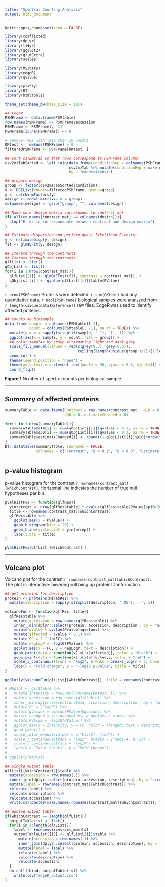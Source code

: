 ---
title: "Spectral Counting Analysis"
output: html_document
---

```{r setup, include=FALSE}
knitr::opts_chunk$set(echo = FALSE)
```

```{r include = FALSE}
library(conflicted)
library(dplyr)
library(tidyr)
library(ggplot2)
library(gridExtra)
library(scales)

library(MSstats)
library(edgeR)
library(qvalue)

library(plotly)
library(DT)
library(htmltools)

theme_set(theme_bw(base_size = 10))
```



```{r}
## EdgeR
PSMFrame <- data.frame(PSMtable)
row.names(PSMFrame) <- PSMFrame$accession
PSMFrame <- PSMFrame[, -1]
PSMFrame[is.na(PSMFrame)] <- 0

# remove rows with less than 10 counts
OKtest <- rowSums(PSMFrame) > 0
filteredPSMFrame <- PSMFrame[OKtest, ]

## sort csv2mzTab so that rows correspond to PSMFrame columns
csv2mzTabSorted <- left_join(data.frame(conditionRep = colnames(PSMFrame)),
                             csv2mzTab %>% mutate(conditionRep = make.names(conditionRep)),
                             by = "conditionRep")

## prepare design
group <- factor(csv2mzTabSorted$Condition)
y <- DGEList(counts=filteredPSMFrame, group=group)
y <- calcNormFactors(y)
design <- model.matrix(~ 0 + group)
colnames(design) <- gsub("group", "", colnames(design))

## Make sure design matrix corresponds to contrast mat
if(!all(colnames(contrast_mat) == colnames(design))){
  stop("Error in correspondance between contrast and design matrix")
}

## Estimate dispersion and perform quasi-likelihood F-tests:
y <- estimateDisp(y, design)
fit <- glmQLFit(y, design)

## Iterate through the contrasts
## Iterate through the contrasts
qlfList <- list()
qObjList <- list()
for(i in 1:nrow(contrast_mat)){
  qlfList[[i]] <- glmQLFTest(fit, contrast = contrast_mat[i,])
  qObjList[[i]] <- qvalue(qlfList[[i]]$table$PValue)
}

```


`r nrow(PSMFrame)` Proteins were detected.  `r sum(OKtest)` had any quantitative data.  `r ncol(PSMFrame)` biological samples were analyzed from `r length(unique(data$Reference))` raw files.  EdgeR was used to identify affected proteins.  

```{r}
## counts by biosample
data.frame(sample = colnames(PSMtable)[-1],
           count = colSums(PSMtable[, -1], na.rm = TRUE)) %>%
  mutate(group = sapply(strsplit(sample, "_"), '[', 1)) %>%
  ggplot(aes(x = sample, y = count, fill = group)) +
  ## color samples by group alternating light and dark grey
  scale_fill_manual(values = rep(c(grey(0.3), grey(0.6)), 
                                 ceiling(length(unique(group))/2))[1:length(unique(group))]) +
  geom_col() +
  theme(legend.position = 'none') +
  theme(axis.text.x = element_text(angle = 90, vjust = 0.5, hjust=1)) + 
  coord_flip()
```

**Figure 1** Number of spectral counts per biological sample.  

---

## Summary of affected proteins

```{r}
summaryTable <- data.frame(Contrast = row.names(contrast_mat), q10 = 0,
                           q30 = 0, estimateChanged = 0)

for(i in 1:nrow(summaryTable)){
  summaryTable$q10[i] <- sum(qObjList[[i]]$qvalues < 0.1, na.rm = TRUE)
  summaryTable$q30[i] <- sum(qObjList[[i]]$qvalues < 0.3, na.rm = TRUE)
  summaryTable$estimateChanged[i] <- round((1-qObjList[[i]]$pi0)*nrow(filteredPSMFrame), 1)
}
DT::datatable(summaryTable, rownames = FALSE,
              colnames = c("Contrast", "q < 0.1", "q < 0.3", "Estimate Changed"))
```

---

## p-value histogram    
p-value histogram for the contrast `r rownames(contrast_mat)[whichContrast]`.  Horizontal line indicates the number of true null hypotheses per bin.  

```{r}
pValHistFun <- function(qlfRes){
  yintercept <- nrow(qlfRes$table) * qvalue(qlfRes$table$PValue)$pi0/20
  title <- rownames(contrast_mat)[whichContrast]
  qlfRes$table %>%
    ggplot(aes(x = PValue)) +
    geom_histogram(bins = 20) +
    geom_hline(yintercept = yintercept) +
    labs(title = title)
}

pValHistFun(qlfList[[whichContrast]])
```

---

## Volcano plot  
Volcano plot for the contrast `r rownames(contrast_mat)[whichContrast]`.  The plot is interactive: hovering will bring up protein ID information.

```{r}
## get proteins for description
protein <- proteins(MzTabRes) %>%
  mutate(description = sapply(strsplit(description, " OS"), '[', 1))

volcanoFun <- function(qlfRes, title){
  qlfRes$table %>%
    mutate(accession = row.names(qlfRes$table)) %>%
    inner_join(dplyr::select(protein, accession, description), by = "accession") %>%
    mutate(qValue = qvalue(PValue)$qvalues) %>%
    mutate(affected = qValue < 0.1) %>%
    mutate(FC = 2 ^ logFC) %>%
    mutate(negLogP = -log10(PValue)) %>%
    ggplot(aes(x = FC, y = negLogP, text = description)) +
    geom_point(data = function(x) x[!x$affected,], color = "black") +
    geom_point(data = function(x) x[x$affected,], color = "red") +
    scale_x_continuous(trans = "log2", breaks = breaks_log(n = 7, base = 2)) +
    labs(x = "Fold change", y = "-log10 p-value", title = title)
}

ggplotly(volcanoFun(qlfList[[whichContrast]], title = rownames(contrast_mat)[whichContrast]))

```




```{r}
# MAplot <- qlf$table %>%
#   mutate(intensity = rowSums(PSMFrame[OKtest, ])) %>%
#   mutate(accession = row.names(qlf$table)) %>%
#   inner_join(dplyr::select(protein, accession, description), by = "accession") %>%
#   mutate(FC = 2^logFC) %>%
#   mutate(qValues = qvalue(PValue)$qvalues) %>%
#   mutate(changed = !is.na(qValues) & qValues < 0.001) %>%
#   mutate(PValue = -log10(PValue)) %>%
#   ggplot(aes(x = intensity, y = FC, color = changed, text = description)) +
#   geom_point() +
#   scale_color_manual(values = c("black", "red")) +
#   scale_y_continuous(trans = "log2", breaks = 2^seq(-4, 8, 2)) +
#   scale_x_continuous(trans = "log10") +
#   labs(x = "Total Counts", y = "Fold-change")
# 
# ggplotly(MAplot)

```

```{r}
## Single output table
qlfList[[whichContrast]]$table %>%
  mutate(accession = row.names(.)) %>%
  inner_join(dplyr::select(protein, accession, description), by = "accession") %>%
  mutate(label = rownames(contrast_mat)[whichContrast]) %>%
  relocate(label) %>%
  relocate(description) %>%
  relocate(accession) %>%
  write.csv(paste0(make.names(rownames(contrast_mat)[whichContrast]), ".csv"))
```


```{r}
## pooled output table
if(whichContrast == length(qlfList)){
  outputTableList <- list()
  for(i in 1:length(qlfList)){
    label <- rownames(contrast_mat)[i]
    outputTableList[[i]] <- qlfList[[i]]$table %>%
      mutate(accession = row.names(.)) %>%
      inner_join(dplyr::select(protein, accession, description), by = "accession") %>%
      mutate(label = label) %>%
      relocate(label) %>%
      relocate(description) %>%
      relocate(accession) 
  }
  do.call(rbind, outputTableList) %>%
    write.csv("edgeR_output.csv")
}


```

